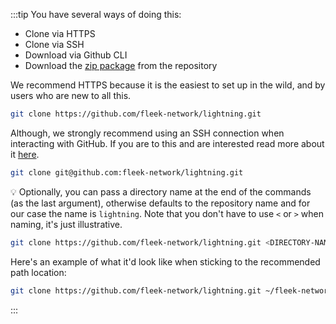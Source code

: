 :::tip
You have several ways of doing this:
- Clone via HTTPS
- Clone via SSH
- Download via Github CLI
- Download the [zip package](https://github.com/fleek-network/lightning/archive/refs/heads/main.zip) from the repository

We recommend HTTPS because it is the easiest to set up in the wild, and by users who are new to all this.

```sh
git clone https://github.com/fleek-network/lightning.git
```

Although, we strongly recommend using an SSH connection when interacting with GitHub. If you are to this and are interested read more about it [here](https://docs.github.com/en/authentication/connecting-to-github-with-ssh).

```sh
git clone git@github.com:fleek-network/lightning.git
```

💡 Optionally, you can pass a directory name at the end of the commands (as the last argument), otherwise defaults to the repository name and for our case the name is `lightning`. Note that you don't have to use `<` or `>` when naming, it's just illustrative.

```sh
git clone https://github.com/fleek-network/lightning.git <DIRECTORY-NAME>
```

Here's an example of what it'd look like when sticking to the recommended path location:

```sh
git clone https://github.com/fleek-network/lightning.git ~/fleek-network/lightning
```
:::

